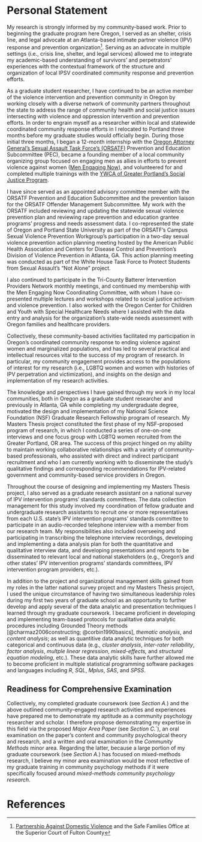 # Personal Statement

My research is strongly informed by my community-based work. Prior to beginning the graduate program here Oregon, I served as an shelter, crisis line, and legal advocate at an Atlanta-based intimate partner violence (IPV) response and prevention organization^[[Partnership Against Domestic Violence](padv.org) and the Safe Families Office at the Superior Court of Fulton County]. Serving as an advocate in multiple settings (i.e., crisis line, shelter, and legal services) allowed me to integrate my academic-based understanding of survivors' and perpetrators' experiences with the contextual framework of the structure and organization of local IPSV coordinated community response and prevention efforts.

As a graduate student researcher, I have continued to be an active member of the violence intervention and prevention community in Oregon by working closely with a diverse network of community partners throughout the state to address the range of community health and social justice issues  intersecting with violence and oppression intervention and prevention efforts. In order to engrain myself as a researcher within local and statewide coordinated community response efforts in I relocated to Portland three months before my graduate studies would officially begin. During those initial three months, I began a 12-month internship with the [Oregon Attorney General's Sexual Assault Task Force's (ORSATF)](http://oregonsatf.org) Prevention and Education Subcommittee (PEC), became a founding member of a local community organizing group focused on engaging men as allies in efforts to prevent violence against women ([Men Engaging Now](https://www.facebook.com/MENPDX/)), and volunteered for and completed multiple trainings with the [YWCA of Greater Portland's Social Justice Program](http://www.ywcapdx.org/what-we-do/social-justice/).

I have since served as an appointed advisory committee member with the ORSATF Prevention and Education Subcommittee and the prevention liaison for the ORSATF Offender Management Subcommittee. My work with the ORSATF included reviewing and updating the statewide sexual violence prevention plan and reviewing rape prevention and education grantee programs' progress and needs assessment data. I co-represented the state of Oregon and Portland State University as part of the ORSATF’s Campus Sexual Violence Prevention Workgroup's participation in a two-day sexual violence prevention action planning meeting hosted by the American Public Health Association and Centers for Disease Control and Prevention's Division of Violence Prevention in Atlanta, GA. This action planning meeting was conducted as part of the White House Task Force to Protect Students from Sexual Assault's "Not Alone" project.

I also continued to participate in the Tri-County Batterer Intervention Providers Network monthly meetings, and continued my membership with the Men Engaging Now Coordinating Committee, with whom I have co-presented multiple lectures and workshops related to social justice activism and violence prevention. I also worked with the Oregon Center for Children and Youth with Special Healthcare Needs where I assisted with the data entry and analysis for the organization's state-wide needs assessment with Oregon families and healthcare providers.

Collectively, these community-based activities facilitated my participation in Oregon's coordinated community response to ending violence against women and marginalized populations, and has led to several practical and intellectual resources vital to the success of my program of research. In particular, my community engagement provides access to the populations of interest for my research (i.e., LGBTQ women and women with histories of IPV perpetration and victimization), and insights on the design and implementation of my research activities.

The knowledge and perspectives I have gained through my work in my local communities, both in Oregon as a graduate student researcher and previously in Atlanta, GA while completing my undergraduate degree, motivated the design and implementation of my National Science Foundation (NSF) Graduate Research Fellowship program of research. My Masters Thesis project constituted the first phase of my NSF-proposed program of research, in which I conducted a series of one-on-one interviews and one focus group with LGBTQ women recruited from the Greater Portland, OR area. The success of this project hinged on my ability to maintain working collaborative relationships with a variety of community-based professionals, who assisted with direct and indirect participant recruitment and who I am currently working with to disseminate the study's qualitative findings and corresponding recommendations for IPV-related government and community-based service providers in Oregon.

Throughout the course of designing and implementing my Masters Thesis project, I also served as a graduate research assistant on a national survey of IPV intervention programs' standards committees. The data collection management for this study involved my coordination of fellow graduate and undergraduate research assistants to recruit one or more representatives from each U.S. state's IPV intervention programs' standards committee to participate in an audio-recorded telephone interview with a member from our research team. My responsibilities also included overseeing and participating in transcribing the telephone interview recordings, developing and implementing a data analysis plan for both the quantitative and qualitative interview data, and developing presentations and reports to be disseminated to relevant local and national stakeholders (e.g., Oregon's and other states' IPV intervention programs' standards committees, IPV intervention program providers, etc.).

In addition to the project and organizational management skills gained from my roles in the latter national survey project and my Masters Thesis project, I used the unique circumstance of having two simultaneous leadership roles during my first two years of graduate school as an opportunity to further develop and apply several of the data analytic and presentation techniques I learned through my graduate coursework. I became proficient in developing and implementing team-based protocols for qualitative data analytic procedures including Grounded Theory methods [@charmaz2006constructing; @corbin1990basics], _thematic analysis_, and _content analysis_; as well as quantitive data analytic techniques for both categorical and continuous data (e.g., _cluster analysis_, _inter-rater reliability_, _factor analysis_, _multple linear regression_, _mixed-effects,_ and _structural equation modeling_, etc.). These data analytic skills have further allowed me to become proficient in multiple statistical programming software packages and languages including _R_, _SQL_, _Mplus_, _SAS_, and _SPSS_.

## Readiness for Comprehensive Examination

Collectively, my completed graduate coursework (see _Section A._) and the above outlined community-engaged research activities and experiences have prepared me to demonstrate my aptitude as a community psychology researcher and scholar. I therefore propose demonstrating my expertise in this field via the proposed _Major Area Paper_ (see _Section C._`), an oral examination on the paper's content and community psychological theory and research, and a written and oral examination in the _Community Methods_ minor area. Regarding the latter, because a large portion of my graduate coursework (see _Section A._) has focused on mixed-methods research, I believe my minor area examination would be most reflective of my graduate training in community psychology methods if it were specifically focused around _mixed-methods community psychology research_.

# References
